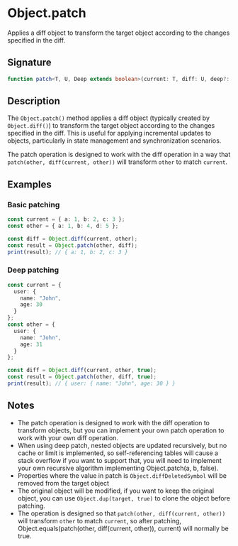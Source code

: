 # Object.patch

Applies a diff object to transform the target object according to the changes specified in the diff.

## Signature

```ts
function patch<T, U, Deep extends boolean>(current: T, diff: U, deep?: Deep): T
```

## Description

The `Object.patch()` method applies a diff object (typically created by `Object.diff()`) to transform the target object according to the changes specified in the diff. This is useful for applying incremental updates to objects, particularly in state management and synchronization scenarios.

The patch operation is designed to work with the diff operation in a way that `patch(other, diff(current, other))` will transform `other` to match `current`.

## Examples

### Basic patching

```ts
const current = { a: 1, b: 2, c: 3 };
const other = { a: 1, b: 4, d: 5 };

const diff = Object.diff(current, other);
const result = Object.patch(other, diff);
print(result); // { a: 1, b: 2, c: 3 }
```

### Deep patching

```ts
const current = { 
  user: { 
    name: "John", 
    age: 30 
  }
};
const other = { 
  user: { 
    name: "John", 
    age: 31 
  }
};

const diff = Object.diff(current, other, true);
const result = Object.patch(other, diff, true);
print(result); // { user: { name: "John", age: 30 } }
```

## Notes

- The patch operation is designed to work with the diff operation to transform objects, but you can implement your own patch operation to work with your own diff operation.
- When using deep patch, nested objects are updated recursively, but no cache or limit is implemented, so self-referencing tables will cause a stack overflow if you want to support that, you will need to implement your own recursive algorithm implementing Object.patch(a, b, false).
- Properties where the value in patch is `Object.diffDeletedSymbol` will be removed from the target object
- The original object will be modified, if you want to keep the original object, you can use `Object.dup(target, true)` to clone the object before patching.
- The operation is designed so that `patch(other, diff(current, other))` will transform `other` to match `current`, so after patching, Object.equals(patch(other, diff(current, other)), current) will normally be true.
